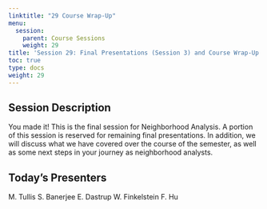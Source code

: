 ```yaml
---
linktitle: "29 Course Wrap-Up"
menu:
  session:
    parent: Course Sessions
    weight: 29
title: 'Session 29: Final Presentations (Session 3) and Course Wrap-Up'
toc: true
type: docs
weight: 29
---
```


## Session Description

You made it! This is the final session for Neighborhood Analysis. A portion of this session is reserved for remaining final presentations. In addition, we will discuss what we have covered over the course of the semester, as well as some next steps in your journey as neighborhood analysts.

## Today's Presenters

M. Tullis
S. Banerjee
E. Dastrup
W. Finkelstein
F. Hu

